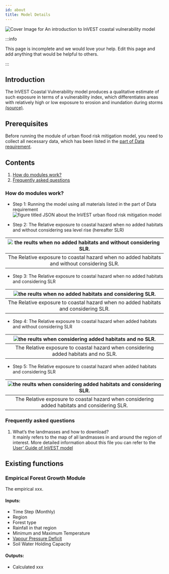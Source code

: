 ```yaml
---
id: about
title: Model Details
---
```


![Cover Image for `An introduction to InVEST coastal vulnerability model`](../../static/img/banner-image-invest-coastal.png)

:::info

This page is incomplete and we would love your help. Edit this page and add anything that would be helpful to others.

:::

## Introduction
The InVEST Coastal Vulnerability model produces a qualitative estimate of such exposure in terms of a vulnerability index, which differentiates areas with relatively high or low exposure to erosion and inundation during storms [(source)](https://invest-userguide.readthedocs.io/en/latest/coastal_vulnerability.html).

## Prerequisites

Before running the module of urban flood risk mitigation model, you need to collect all necessary data, which has been listed in the [part of Data requirement](https://xiaoganghe.github.io/InVEST-Cities-in-Nature/docs/Coastal-Vulnerability/data).

## Contents

1. [How do modules work?](#how-do-modules-work)
2. [Frequently asked questions](#frequently-asked-questions)

### How do modules work?

- Step 1: Running the model using all materials listed in the part of Data requirement  
![figure titled `JSON about the InVEST urban flood risk mitigation model`](../../static/img/CV-JSON.png)

- Step 2: The Relative exposure to coastal hazard when no added habitats and without considering sea level rise (hereafter SLR)  

|![the reults when no added habitats and without considering SLR.](../../static/img/cv-no-added-habitats-no-SLR.png) |
|:--:|
| The Relative exposure to coastal hazard when no added habitats and without considering SLR. |

- Step 3: The Relative exposure to coastal hazard when no added habitats and considering SLR  

|![the reults when no added habitats and considering SLR.](../../static/img/cv-no-added-habitats-considering-SLR.png) |
|:--:|
| The Relative exposure to coastal hazard when no added habitats and considering SLR. |

- Step 4: The Relative exposure to coastal hazard when added habitats and without considering SLR  

|![the reults when considering added habitats and no SLR.](../../static/img/cv-considering-added-habitats-no-SLR.png) |
|:--:|
| The Relative exposure to coastal hazard when considering added habitats and no SLR. |

- Step 5: The Relative exposure to coastal hazard when added habitats and considering SLR

|![the reults when considering added habitats and considering SLR.](../../static/img/cv-considering-added-habitats-considering-SLR.png) |
|:--:|
| The Relative exposure to coastal hazard when considering added habitats and considering SLR. |

### Frequently asked questions

1. What’s the landmasses and how to download?  
   It mainly refers to the map of all landmasses in and around the region of interest. More detailed information about this file you can refer to the [User’ Guide of InVEST model](https://storage.googleapis.com/releases.naturalcapitalproject.org/investuserguide/latest/coastal_vulnerability.html#data-needs)

## Existing functions

### Empirical Forest Growth Module

The empirical xxx.

#### Inputs:

- Time Step (Monthly)
- Region
- Forest type
- Rainfall in that region
- Minimum and Maximum Temperature
- [Vapour Pressure Deficit](https://en.wikipedia.org/wiki/Vapour-pressure_deficit)
- Soil Water Holding Capacity

#### Outputs:

- Calculated xxx





